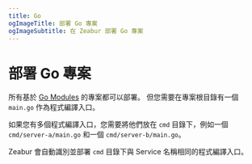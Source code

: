 ```yaml
---
title: Go
ogImageTitle: 部署 Go 專案
ogImageSubtitle: 在 Zeabur 部署 Go 專案
---
```


# 部署 Go 專案

所有基於 [Go Modules](https://blog.golang.org/using-go-modules) 的專案都可以部署。 但您需要在專案根目錄有一個 `main.go` 作為程式編譯入口。

如果您有多個程式編譯入口，您需要將他們放在 `cmd` 目錄下，例如一個 `cmd/server-a/main.go` 和一個 `cmd/server-b/main.go`。

Zeabur 會自動識別並部署 `cmd` 目錄下與 Service 名稱相同的程式編譯入口。